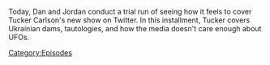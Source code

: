 {{DEFAULTSORT:
    #_EPISODE_0816:Tucker, The Man And His Twitter- Episode 1
}}{{Episode
    | title           = Tucker, The Man And His Twitter- Episode 1
    | caption         = Listen to this episode on [https://knowledgefight.libsyn.com/816-tucker-the-man-and-his-twitter-episode-1 Libsyn] [https://open.spotify.com/episode/0m2ycCzjLkkdllCsMxj2j7 Spotify]
    | episodeNumber   = 816
    | length          = 01:41:16
    | airDate         = June 12, 2023
    | previousEpisode = [[815: June 6, 2023]]
    | nextEpisode     = [[817: June 8, 2023]]
}}

{{Stub}}

Today, Dan and Jordan conduct a trial run of seeing how it feels to cover Tucker Carlson's new show on Twitter.  In this installment, Tucker covers Ukrainian dams, tautologies, and how the media doesn't care enough about UFOs.

[[Category:Episodes]]

